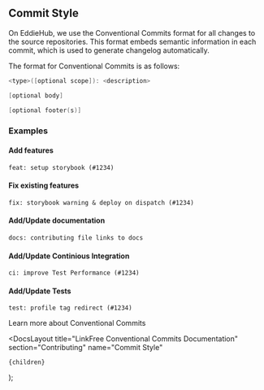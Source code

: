 
## Commit Style

On EddieHub, we use the <Link href="https://www.conventionalcommits.org"> Conventional Commits</Link> format for all changes to the source repositories. This format embeds semantic information in each commit, which is used to generate changelog automatically.

The format for Conventional Commits is as follows:

```swift
<type>([optional scope]): <description>

[optional body]

[optional footer(s)]
```

### Examples

#### Add features

```
feat: setup storybook (#1234)
```

#### Fix existing features

```
fix: storybook warning & deploy on dispatch (#1234)
```

#### Add/Update documentation

```
docs: contributing file links to docs
```

#### Add/Update Continious Integration

```
ci: improve Test Performance (#1234)
```

#### Add/Update Tests

```
test: profile tag redirect (#1234)
```

Learn more about <Link href="https://www.conventionalcommits.org"> Conventional Commits</Link>

  <DocsLayout
    title="LinkFree Conventional Commits Documentation"
    section="Contributing"
    name="Commit Style"
  >
    {children}
  </DocsLayout>
);
